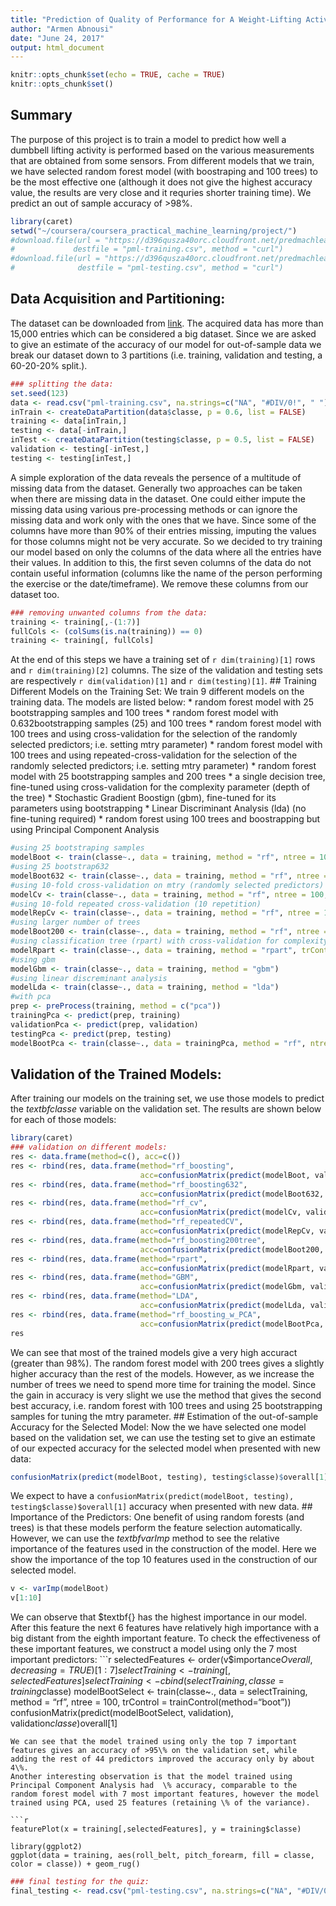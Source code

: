 ```yaml
---
title: "Prediction of Quality of Performance for A Weight-Lifting Activity"
author: "Armen Abnousi"
date: "June 24, 2017"
output: html_document
---
```


```r
knitr::opts_chunk$set(echo = TRUE, cache = TRUE)
knitr::opts_chunk$set()
```
## Summary
The purpose of this project is to train a model to predict how well a dumbbell lifting activity is performed based on the various measurements that are obtained from some sensors. From different models that we train, we have selected random forest model (with boostraping and 100 trees) to be the most effective one (although it does not give the highest accuracy value, the results are very close and it requries shorter training time). We predict an out of sample accuracy of >98\%.
```r
library(caret)
setwd("~/coursera/coursera_practical_machine_learning/project/")
#download.file(url = "https://d396qusza40orc.cloudfront.net/predmachlearn/pml-training.csv", 
#             destfile = "pml-training.csv", method = "curl")
#download.file(url = "https://d396qusza40orc.cloudfront.net/predmachlearn/pml-testing.csv", 
#              destfile = "pml-testing.csv", method = "curl")
``` 
## Data Acquisition and Partitioning: 
The dataset can be downloaded from [link](https://d396qusza40orc.cloudfront.net/predmachlearn/pml-training.csv). The acquired data has more than 15,000 entries which can be considered a big dataset. Since we are asked to give an estimate of the accuracy of our model for out-of-sample data we break our dataset down to 3 partitions (i.e. training, validation and testing, a 60-20-20\% split.). 
```r
### splitting the data:
set.seed(123)
data <- read.csv("pml-training.csv", na.strings=c("NA", "#DIV/0!", " "))
inTrain <- createDataPartition(data$classe, p = 0.6, list = FALSE)
training <- data[inTrain,]
testing <- data[-inTrain,]
inTest <- createDataPartition(testing$classe, p = 0.5, list = FALSE)
validation <- testing[-inTest,]
testing <- testing[inTest,]
```
A simple exploration of the data reveals the persence of a multitude of missing data from the dataset. Generally two approaches can be taken when there are missing data in the dataset. One could either impute the missing data using various pre-processing methods or can ignore the missing data and work only with the ones that we have. Since some of the columns have more than 90\% of their entries missing, imputing the values for those columns might not be very accurate. So we decided to try training our model based on only the columns of the data where all the entries have their values. In addition to this, the first seven columns of the data do not contain useful information (columns like the name of the person performing the exercise or the date/timeframe). We remove these columns from our dataset too. 
```r
### removing unwanted columns from the data:
training <- training[,-(1:7)]
fullCols <- (colSums(is.na(training)) == 0)
training <- training[, fullCols]
```
At the end of this steps we have a training set of `r dim(training)[1]` rows and `r dim(training)[2]` columns. The size of the validation and testing sets are respectively `r dim(validation)[1]` and `r dim(testing)[1]`. 
## Training Different Models on the Training Set: 
We train 9 different models on the training data. The models are listed below:
* random forest model with 25 bootstrapping samples and 100 trees 
* random forest model with  0.632bootstrapping samples (25) and 100 trees 
* random forest model with 100 trees and using cross-validation for the selection of the randomly selected predictors; i.e. setting mtry parameter) 
* random forest model with 100 trees and using repeated-cross-validation for the selection of the randomly selected predictors; i.e. setting mtry parameter) 
* random forest model with 25 bootstrapping samples and 200 trees 
* a single decision tree, fine-tuned using cross-validation for the complexity parameter (depth of the tree) 
* Stochastic Gradient Boostign (gbm), fine-tuned for its parameters using bootstrapping
* Linear Discriminant Analysis (lda) (no fine-tuning required) 
* random forest using 100 trees and boostrapping but using Principal Component Analysis 
```r
#using 25 bootstraping samples
modelBoot <- train(classe~., data = training, method = "rf", ntree = 100, trControl = trainControl(method="boot"))
#using 25 bootstrap632
modelBoot632 <- train(classe~., data = training, method = "rf", ntree = 100, trControl = trainControl(method="boot632"))
#using 10-fold cross-validation on mtry (randomly selected predictors)
modelCv <- train(classe~., data = training, method = "rf", ntree = 100, trControl = trainControl(method="cv"))
#using 10-fold repeated cross-validation (10 repetition)
modelRepCv <- train(classe~., data = training, method = "rf", ntree = 100, trControl = trainControl(method="repeatedcv"))
#using larger number of trees
modelBoot200 <- train(classe~., data = training, method = "rf", ntree = 200, trControl = trainControl(method="boot"))
#using classification tree (rpart) with cross-validation for complexity parameter (depth of tree)
modelRpart <- train(classe~., data = training, method = "rpart", trControl = trainControl(method = "cv"))
#using gbm
modelGbm <- train(classe~., data = training, method = "gbm")
#using linear discreminant analysis
modelLda <- train(classe~., data = training, method = "lda")
#with pca
prep <- preProcess(training, method = c("pca"))
trainingPca <- predict(prep, training)
validationPca <- predict(prep, validation)
testingPca <- predict(prep, testing)
modelBootPca <- train(classe~., data = trainingPca, method = "rf", ntree = 100)
```
## Validation of the Trained Models:
After training our models on the training set, we use those models to predict the $textbf{classe}$ variable on the validation set. The results are shown below for each of those models:
```r
library(caret)
### validation on different models:
res <- data.frame(method=c(), acc=c())
res <- rbind(res, data.frame(method="rf_boosting", 
                             acc=confusionMatrix(predict(modelBoot, validation), validation$classe)$overall[1]))
res <- rbind(res, data.frame(method="rf_boosting632", 
                             acc=confusionMatrix(predict(modelBoot632, validation), validation$classe)$overall[1]))
res <- rbind(res, data.frame(method="rf_cv", 
                             acc=confusionMatrix(predict(modelCv, validation), validation$classe)$overall[1]))
res <- rbind(res, data.frame(method="rf_repeatedCV", 
                             acc=confusionMatrix(predict(modelRepCv, validation), validation$classe)$overall[1]))
res <- rbind(res, data.frame(method="rf_boosting200tree", 
                             acc=confusionMatrix(predict(modelBoot200, validation), validation$classe)$overall[1]))
res <- rbind(res, data.frame(method="rpart", 
                             acc=confusionMatrix(predict(modelRpart, validation), validation$classe)$overall[1]))
res <- rbind(res, data.frame(method="GBM", 
                             acc=confusionMatrix(predict(modelGbm, validation), validation$classe)$overall[1]))
res <- rbind(res, data.frame(method="LDA", 
                             acc=confusionMatrix(predict(modelLda, validation), validation$classe)$overall[1]))
res <- rbind(res, data.frame(method="rf_boosting_w_PCA", 
                             acc=confusionMatrix(predict(modelBootPca, validationPca), validation$classe)$overall[1]))
res
``` 
We can see that most of the trained models give a very high accuract (greater than 98\%). The random forest model with 200 trees gives a slightly higher accuracy than the rest of the models. However, as we increase the number of trees we need to spend more time for training the model. Since the gain in accuracy is very slight we use the method that gives the second best accuracy, i.e. random forest with 100 trees and using 25 bootstrapping samples for tuning the mtry parameter. 
## Estimation of the out-of-sample Accuracy for the Selected Model: 
Now the we have selected one model based on the validation set, we can use the testing set to give an estimate of our expected accuracy for the selected model when presented with new data: 
```r
confusionMatrix(predict(modelBoot, testing), testing$classe)$overall[1]
```
We expect to have a `confusionMatrix(predict(modelBoot, testing), testing$classe)$overall[1]` accuracy when presented with new data. 
## Importance of the Predictors: 
One benefit of using random forests (and trees) is that these models perform the feature selection automatically. However, we can use the $textbf{varImp}$ method to see the relative importance of the features used in the construction of the model. Here we show the importance of the top 10 features used in the construction of our selected model. 
```r
v <- varImp(modelBoot)
v[1:10]
``` 
We can observe that $textbf{} has the highest importance in our model. After this feature the next 6 features have relatively high importance with a big distant from the eighth important feature. To check the effectiveness of these important features, we construct a model using only the 7 most important predictors:
```r
selectedFeatures <- order(v$importance$Overall, decreasing = TRUE)[1:7]
selectTraining <- training[, selectedFeatures]
selectTraining <- cbind(selectTraining, classe=training$classe)
modelBootSelect <- train(classe~., data = selectTraining, method = "rf", ntree = 100, trControl = trainControl(method="boot"))
confusionMatrix(predict(modelBootSelect, validation), validation$classe)$overall[1]
```   
We can see that the model trained using only the top 7 important features gives an accuracy of >95\% on the validation set, while adding the rest of 44 predictors improved the accuracy only by about 4\%. 
Another interesting observation is that the model trained using Principal Component Analysis had  \% accuracy, comparable to the random forest model with 7 most important features, however the model trained using PCA, used 25 features (retaining \% of the variance). 

```r
featurePlot(x = training[,selectedFeatures], y = training$classe)

library(ggplot2)
ggplot(data = training, aes(roll_belt, pitch_forearm, fill = classe, color = classe)) + geom_rug()
```

```r
### final testing for the quiz:
final_testing <- read.csv("pml-testing.csv", na.strings=c("NA", "#DIV/0!", " "))
```